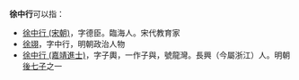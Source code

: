 '''徐中行'''可以指：
* [[徐中行_(宋朝)|徐中行 (宋朝)]]，字德臣。臨海人。宋代教育家
* [[徐翊|徐翊]]，字中行，明朝政治人物
* [[徐中行_(嘉靖進士)|徐中行 (嘉靖進士)]]，字子輿，一作子與，號龍灣。長興（今屬浙江）人。明朝[[後七子|後七子]]之一

{{disambig|Cat=三字徐姓人名消歧义|zhong}}